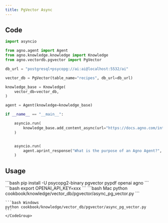 ```yaml
---
title: PgVector Async
---
```


## Code

```python cookbook/knowledge/vector_db/pgvector/async_pg_vector.py
import asyncio

from agno.agent import Agent
from agno.knowledge.knowledge import Knowledge
from agno.vectordb.pgvector import PgVector

db_url = "postgresql+psycopg://ai:ai@localhost:5532/ai"

vector_db = PgVector(table_name="recipes", db_url=db_url)

knowledge_base = Knowledge(
    vector_db=vector_db,
)

agent = Agent(knowledge=knowledge_base)

if __name__ == "__main__":

    asyncio.run(
        knowledge_base.add_content_async(url="https://docs.agno.com/introduction/agents.md")
    )


    asyncio.run(
        agent.aprint_response("What is the purpose of an Agno Agent?", markdown=True)
    )
```

## Usage

<Steps>
  <Snippet file="create-venv-step.mdx" />

  <Step title="Install libraries">
    ```bash
    pip install -U psycopg2-binary pgvector pypdf openai agno
    ```
  </Step>
  <Snippet file="run-pgvector.mdx" />
  <Step title="Set environment variables">
    ```bash
    export OPENAI_API_KEY=xxx
    ```
  </Step>
  <Step title="Run Agent">
    <CodeGroup>
    ```bash Mac
    python cookbook/knowledge/vector_db/pgvector/async_pg_vector.py
    ```

    ```bash Windows
    python cookbook/knowledge/vector_db/pgvector/async_pg_vector.py
    ```
    </CodeGroup>
  </Step>
</Steps>